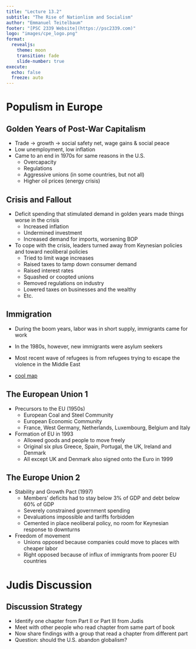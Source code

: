 ```yaml
---
title: "Lecture 13.2"
subtitle: "The Rise of Nationlism and Socialism"
author: "Emmanuel Teitelbaum"
footer: "[PSC 2339 Website](https://psc2339.com)"
logo: "images/cpe_logo.png"
format:
  revealjs:
    theme: moon
    transition: fade
    slide-number: true
execute:
  echo: false
  freeze: auto
---
```


# Populism in Europe

## Golden Years of Post-War Capitalism

- Trade $\rightarrow$ growth $\rightarrow$ social safety net, wage gains & social peace
- Low unemployment, low inflation
- Came to an end in 1970s for same reasons in the U.S.
	- Overcapacity 
	- Regulations 
	- Aggressive unions (in some countries, but not all)
	- Higher oil prices (energy crisis)

## Crisis and Fallout {.smaller}

- Deficit spending that stimulated demand in golden years made things worse in the crisis
	- Increased inflation
	- Undermined investment 
	- Increased demand for imports, worsening BOP
- To cope with the crisis, leaders turned away from Keynesian policies and toward neoliberal policies
	- Tried to limit wage increases
	- Raised taxes to tamp down consumer demand
	- Raised interest rates 
	- Squashed or coopted unions
	- Removed regulations on industry
	- Lowered taxes on businesses and the wealthy
	- Etc. 

## Immigration 

- During the boom years, labor was in short supply, immigrants came for work

- In the 1980s, however, new immigrants were asylum seekers

- Most recent wave of refugees is from refugees trying to escape the violence in the Middle East 

- [cool map](https://www.lucify.com/the-flow-towards-europe/) 

## The European Union 1 {.smaller}

- Precursors to the EU (1950s)
	- European Coal and Steel Community
	- European Economic Community 
	- France, West Germany, Netherlands, Luxembourg, Belgium and Italy
- Formation of EU in 1993
	- Allowed goods and people to move freely
	- Original six plus Greece, Spain, Portugal, the UK, Ireland and Denmark
	- All except UK and Denmark also signed onto the Euro in 1999

## The Europe Union 2 {.smaller}

- Stability and Growth Pact (1997)
	- Members' deficits had to stay below 3% of GDP and debt below 60% of GDP
	- Severely constrained government spending
	- Devaluations impossible and tariffs forbidden
	- Cemented in place neoliberal policy, no room for Keynesian response to downturns
- Freedom of movement
	- Unions opposed because companies could move to places with cheaper labor
	- Right opposed because of influx of immigrants from poorer EU countries

# Judis Discussion

## Discussion Strategy

- Identify one chapter from Part II or Part III from Judis
- Meet with other people who read chapter from same part of book
- Now share findings with a group that read a chapter from different part
- Question: should the U.S. abandon globalism? 


